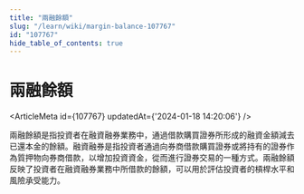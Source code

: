 ```yaml
---
title: "兩融餘額"
slug: "/learn/wiki/margin-balance-107767"
id: "107767"
hide_table_of_contents: true
---
```



# 兩融餘額

<ArticleMeta id={107767} updatedAt={'2024-01-18 14:20:06'} />
<div className='border-solid border-b border-t-0 my-4 border-[var(--ifm-color-gray-300)]' />

兩融餘額是指投資者在融資融券業務中，通過借款購買證券所形成的融資金額減去已還本金的餘額。融資融券是指投資者通過向券商借款購買證券或將持有的證券作為質押物向券商借款，以增加投資資金，從而進行證券交易的一種方式。兩融餘額反映了投資者在融資融券業務中所借款的餘額，可以用於評估投資者的槓桿水平和風險承受能力。
